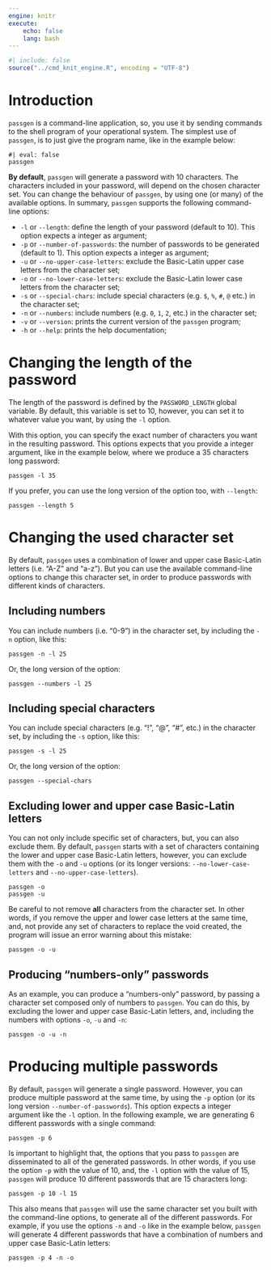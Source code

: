 ```yaml
---
engine: knitr
execute:
    echo: false
    lang: bash
---
```


```r
#| include: false
source("../cmd_knit_engine.R", encoding = "UTF-8")
```


# Introduction

`passgen` is a command-line application, so, you use it by sending commands to the shell program of your operational system. The simplest use of `passgen`, is to just give the program name, like in the example below:

```cmd_passgen
#| eval: false
passgen
```

**By default**, `passgen` will generate a password with 10 characters. The characters included in your password, will depend on the chosen character set. You can change the behaviour of `passgen`, by using one (or many) of the available options. In summary, `passgen` supports the following command-line options:

- `-l` or `--length`: define the length of your password (default to 10). This option expects a integer as argument;
- `-p` or `--number-of-passwords`: the number of passwords to be generated (default to 1). This option expects a integer as argument;
- `-u` or `--no-upper-case-letters`: exclude the Basic-Latin upper case letters from the character set;
- `-o` or `--no-lower-case-letters`: exclude the Basic-Latin lower case letters from the character set;
- `-s` or `--special-chars`: include special characters (e.g. `$`, `%`, `#`, `@` etc.) in the character set;
- `-n` or `--numbers`: include numbers (e.g. `0`, `1`, `2`, etc.) in the character set;
- `-v` or `--version`: prints the current version of the `passgen` program;
- `-h` or `--help`: prints the help documentation;



# Changing the length of the password

The length of the password is defined by the `PASSWORD_LENGTH` global variable. By default, this variable is set to 10, however, you can set it to whatever value you want, by using the `-l` option.

With this option, you can specify the exact number of characters you want in the resulting password. This options expects that you provide a integer argument, like in the example below, where we produce a 35 characters long password:

```cmd_passgen
passgen -l 35
```

If you prefer, you can use the long version of the option too, with `--length`:

```cmd_passgen
passgen --length 5
```


# Changing the used character set

By default, `passgen` uses a combination of lower and upper case Basic-Latin letters (i.e. "A-Z" and "a-z"). But you can use the available command-line options to change this character set, in order to produce passwords with different kinds of characters.

## Including numbers

You can include numbers (i.e. "0-9") in the character set, by including the `-n` option, like this:

```cmd_passgen
passgen -n -l 25
```

Or, the long version of the option:

```cmd_passgen
passgen --numbers -l 25
```

## Including special characters

You can include special characters (e.g. "!", "@", "#", etc.) in the character set, by including the `-s` option, like this:

```cmd_passgen
passgen -s -l 25
```

Or, the long version of the option:

```cmd_passgen
passgen --special-chars
```

## Excluding lower and upper case Basic-Latin letters

You can not only include specific set of characters, but, you can also exclude them. By default, `passgen` starts with a set of characters containing the lower and upper case Basic-Latin letters, however, you can exclude them with the `-o` and `-u` options (or its longer versions: `--no-lower-case-letters` and `--no-upper-case-letters`).

```cmd_passgen
passgen -o
passgen -u
```

Be careful to not remove **all** characters from the character set. In other words, if you remove the upper and lower case letters at the same time, and, not provide any set of characters to replace the void created, the program will issue an error warning about this mistake:

```cmd_passgen
passgen -o -u
```

## Producing "numbers-only" passwords

As an example, you can produce a "numbers-only" password, by passing a character set composed only of numbers to `passgen`. You can do this, by excluding the lower and upper case Basic-Latin letters, and, including the numbers with options `-o`, `-u` and `-n`:

```cmd_passgen
passgen -o -u -n
```


# Producing multiple passwords

By default, `passgen` will generate a single password. However, you can produce multiple password at the same time, by using the `-p` option (or its long version `--number-of-passwords`). This option expects a integer argument like the `-l` option. In the following example, we are generating 6 different passwords with a single command:


```cmd_passgen
passgen -p 6
```

Is important to highlight that, the options that you pass to `passgen` are disseminated to all of the generated passwords. In other words, if you use the option `-p` with the value of 10, and, the `-l` option with the value of 15, `passgen` will produce 10 different passwords that are 15 characters long:

```cmd_passgen
passgen -p 10 -l 15
```

This also means that `passgen` will use the same character set you built with the command-line options, to generate all of the different passwords. For example, if you use the options `-n` and `-o` like in the example below, `passgen` will generate 4 different passwords that have a combination of numbers and upper case Basic-Latin letters:


```cmd_passgen
passgen -p 4 -n -o
```
